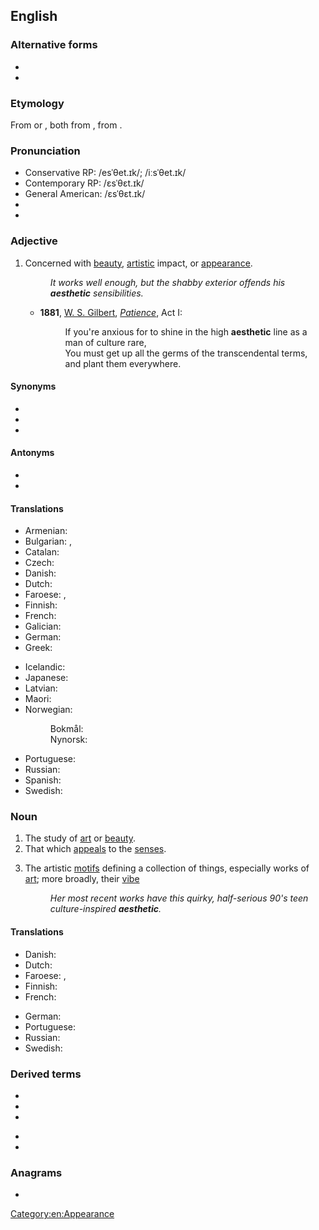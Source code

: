{{also|æsthetic}}
==English==

===Alternative forms===
* {{l|en|æsthetic}}
* {{l|en|esthetic}}

===Etymology===
From {{etyl|de|en}} {{m|de|Ästhetik}} or {{etyl|fr|en}} {{m|fr|esthétique}}, both from {{etyl|grc|en}} {{m|grc|αἰσθητικός||of sense perception}}, from {{m|grc|αἰσθάνομαι||I feel}}.

===Pronunciation===
* Conservative RP: /esˈθet.ɪk/; /iːsˈθet.ɪk/
* Contemporary RP: /ɛsˈθɛt.ɪk/
* General American: /ɛsˈθɛt.ɪk/
* {{audio|en-us-aesthetic.ogg|Audio (US)|lang=en}}
* {{rhymes|ɛtɪk|lang=en}}

===Adjective===
{{en-adj}}

# Concerned with [[beauty]], [[artistic]] impact, or [[appearance]].
#: ''It works well enough, but the shabby exterior offends his '''aesthetic''' sensibilities.''
#* '''1881''', [[w:W. S. Gilbert|W. S. Gilbert]], ''[[w:Patience (opera)|Patience]]'', Act I:
#*: If you're anxious for to shine in the high '''aesthetic''' line as a man of culture rare,<br>You must get up all the germs of the transcendental terms, and plant them everywhere.

====Synonyms====
* {{l|en|aesthetical}}
* {{l|en|esthetic}}
* {{l|en|tasteful}}

====Antonyms====
* {{l|en|inaesthetic}}
* {{l|en|unaesthetic}}

====Translations====
{{trans-top|concerned with beauty}}
* Armenian: {{t|hy|գեղագիտական|sc=Armn}}
* Bulgarian: {{t+|bg|естетичен}}, {{t+|bg|изящен}}
* Catalan: {{t|ca|estètic}}
* Czech: {{t|cs|estetický|m}}
* Danish: {{t|da|æstetisk}}
* Dutch: {{t+|nl|esthetisch}}
* Faroese: {{t|fo|fagurfrøðiligur}}, {{t|fo|listfrøðiligur}}
* Finnish: {{t+|fi|esteettinen}}
* French: {{t+|fr|esthétique}}
* Galician: {{t|gl|estético|m}}
* German: {{t+|de|ästhetisch}}
* Greek: {{t+|el|αισθητικός|m|sc=Grek}}
{{trans-mid}}
* Icelandic: {{t|is|sjónrænn|m}}
* Japanese: {{t|ja|美的|tr=びてきな, biteki na|alt=美的な}}
* Latvian: {{t|lv|estētisks}}
* Maori: {{t|mi|rerehua}}
* Norwegian:
*: Bokmål: {{t+|nb|estetisk}}
*: Nynorsk: {{t|nn|estetisk}}
* Portuguese: {{t+|pt|estético}}
* Russian: {{t+|ru|эстети́ческий}}
* Spanish: {{t+|es|estético|m}}
* Swedish: {{t+|sv|estetisk}}
{{trans-bottom}}

===Noun===
{{en-noun}}

# The study of [[art]] or [[beauty]].
# That which [[appeal]]s to the [[sense]]s.
# {{lb|en|Internet|_|slang}} The artistic [[motifs]] defining a collection of things, especially works of [[art]]; more broadly, their [[vibe]]
#: ''Her most recent works have this quirky, half-serious 90's teen culture-inspired '''aesthetic'''.''

====Translations====
{{trans-see|the study of art or beauty|aesthetics}}

{{trans-top|that which appeals to the senses}}
* Danish: {{t|da|æstetik|c}}
* Dutch: {{t+|nl|esthetische|n}}
* Faroese: {{t|fo|fagurfrøði|f}}, {{t|fo|listfrøði|f}}
* Finnish: {{t+|fi|estetiikka}}
* French: {{t+|fr|esthétique|f}}
{{trans-mid}}
* German: {{t+|de|Ästhetik|f}}
* Portuguese: {{t+|pt|estética|f}}
* Russian: {{t+|ru|эсте́тика|f}}
* Swedish: {{t+|sv|estetik}}
{{trans-bottom}}

===Derived terms===
{{der-top}}
* {{l|en|aesthete}}
* {{l|en|aesthetically}}
* {{l|en|aesthetician}}
{{der-mid}}
* {{l|en|aesthetics}}
* {{l|en|aesthetisation}}
{{der-bottom}}

===Anagrams===
* {{anagrams|en|cheatiest}}

[[Category:en:Appearance]]